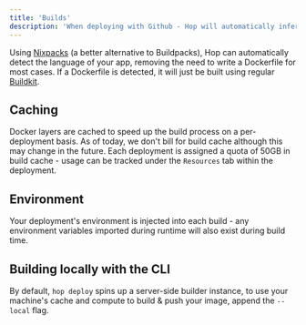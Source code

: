 ```yaml
---
title: 'Builds'
description: 'When deploying with Github - Hop will automatically infer your build environment and initiate a build for each push to git'
---
```


Using [Nixpacks](https://github.com/hopinc/nixpacks) (a better alternative to Buildpacks), Hop can automatically detect
the language of your app, removing the need to write a Dockerfile for most cases. If a Dockerfile is detected, it will just be built using regular [Buildkit](https://docs.docker.com/build/buildkit/).

## Caching

Docker layers are cached to speed up the build process on a per-deployment basis. As of today, we don't bill for build cache although this may change in the future. Each deployment is assigned a quota of 50GB in build cache - usage can be tracked under the `Resources` tab within the deployment.

## Environment

Your deployment's environment is injected into each build - any environment variables imported during runtime will
also exist during build time.

## Building locally with the CLI

By default, `hop deploy` spins up a server-side builder instance, to use your machine's cache and compute to build & push your image, append the `--local` flag.
